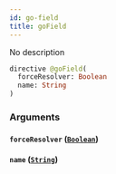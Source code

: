 ```yaml
---
id: go-field
title: goField
---
```



No description

```graphql
directive @goField(
  forceResolver: Boolean
  name: String
)
```


### Arguments

#### `forceResolver` ([`Boolean`](/cyberconnect/reference/scalars/boolean))




#### `name` ([`String`](/cyberconnect/reference/scalars/string))






